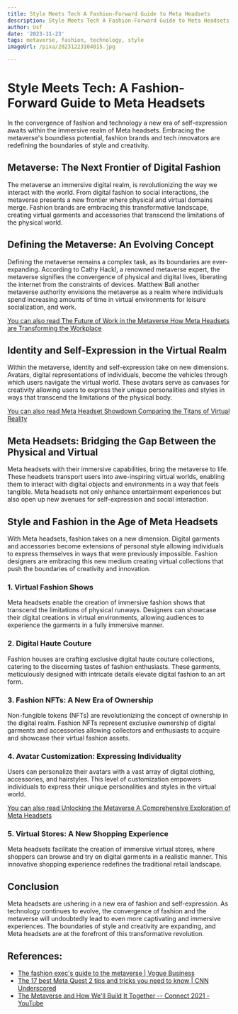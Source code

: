 ```yaml
---
title: Style Meets Tech A Fashion-Forward Guide to Meta Headsets
description: Style Meets Tech A Fashion-Forward Guide to Meta Headsets
author: Usf
date: '2023-11-23'
tags: metaverse, fashion, technology, style
imageUrl: /pixa/20231223104015.jpg

---
```

# Style  Meets Tech: A Fashion-Forward Guide to Meta Headsets

In the convergence of fashion and technology a new era of self-expression awaits within the immersive realm  of Meta headsets. Embracing the metaverse's boundless potential, fashion brands and tech innovators are redefining the  boundaries of style and  creativity.

## Metaverse: The Next Frontier of Digital Fashion

The metaverse an immersive digital realm, is revolutionizing the way we interact with the world. From digital fashion to social interactions, the metaverse presents  a new frontier where physical and virtual domains merge. Fashion brands  are  embracing this transformative landscape, creating virtual garments and accessories that transcend the limitations of the physical world.

## Defining the Metaverse: An Evolving  Concept

Defining the metaverse remains a complex task, as its  boundaries are  ever-expanding.  According to Cathy Hackl, a renowned metaverse expert, the metaverse signifies  the convergence of physical and  digital lives, liberating the  internet from the constraints of devices. Matthew Ball another metaverse authority envisions the metaverse as a realm where individuals spend increasing amounts of time in virtual environments for  leisure socialization, and work.

[You  can also read The Future of Work in the Metaverse How Meta Headsets are Transforming the  Workplace](The%20Future%20of%20Work%20in%20the%20Metaverse%20How%20Meta%20Headsets%20are%20Transforming%20the%20Workplace)


## Identity and Self-Expression in the Virtual Realm

Within the metaverse, identity and self-expression take on new dimensions. Avatars,  digital representations of individuals, become the vehicles through which users  navigate the virtual world.  These avatars serve as canvases for  creativity allowing users to express their unique personalities and styles in ways that transcend the  limitations of the physical body.

[You can  also read Meta Headset Showdown Comparing the Titans of Virtual Reality](Meta%20Headset%20Showdown%20Comparing%20the%20Titans%20of%20Virtual%20Reality)


## Meta Headsets: Bridging the Gap Between the Physical  and Virtual

Meta headsets with their immersive  capabilities,  bring the  metaverse to life.  These headsets transport users into awe-inspiring  virtual worlds, enabling them to interact with digital objects and environments in a way that feels tangible. Meta headsets not only enhance entertainment experiences but also open up new avenues for self-expression and social interaction.

## Style  and Fashion in the Age of Meta Headsets

With Meta headsets,  fashion takes on  a new dimension. Digital garments and accessories become extensions of personal style allowing individuals to express  themselves in  ways that were previously impossible. Fashion designers are embracing this new medium creating virtual collections that push the boundaries of creativity and innovation.

### 1. Virtual Fashion Shows

Meta headsets enable the creation of immersive  fashion shows that transcend the  limitations of  physical runways.  Designers can showcase their digital creations in virtual environments, allowing audiences to experience the garments in a fully immersive manner.

###  2. Digital Haute Couture

Fashion houses  are crafting exclusive  digital haute couture collections, catering to the discerning tastes of fashion enthusiasts. These  garments, meticulously designed with intricate details  elevate digital fashion to an art form.

###  3. Fashion NFTs: A  New Era of Ownership

Non-fungible tokens (NFTs) are revolutionizing the  concept of ownership in the digital realm. Fashion NFTs represent exclusive ownership  of digital garments and accessories  allowing collectors and enthusiasts to acquire and showcase their virtual fashion assets.

###  4.  Avatar Customization: Expressing Individuality

Users can personalize their avatars with a vast  array of digital clothing, accessories, and hairstyles. This level of customization empowers individuals to express their unique personalities and styles in the virtual world.

[You can also read Unlocking the Metaverse  A Comprehensive Exploration of Meta Headsets](Unlocking%20the%20Metaverse%20A%20Comprehensive%20Exploration%20of%20Meta%20Headsets)


### 5. Virtual Stores: A  New Shopping Experience

Meta  headsets facilitate the creation of immersive  virtual  stores, where shoppers can browse and try on digital garments in  a realistic manner. This innovative shopping experience redefines the traditional retail landscape.

## Conclusion

Meta headsets are ushering in a new  era of fashion and self-expression. As technology  continues to evolve, the convergence of fashion and the metaverse will undoubtedly lead to  even more captivating and immersive experiences. The boundaries of style and creativity are expanding,  and Meta headsets are at the forefront of this  transformative revolution.

## References:
- [The fashion exec's guide to the metaverse | Vogue Business](https://www.voguebusiness.com/technology/the-fashion-execs-guide-to-the-metaverse)
- [The 17 best Meta Quest 2 tips and tricks you need to know | CNN Underscored](https://www.cnn.com/cnn-underscored/electronics/oculus-quest-2-tips-and-tricks-for-beginners)
- [The Metaverse and How We'll Build It Together -- Connect 2021 - YouTube](https://youtube.com/watch?v=Uvufun6xer8)
